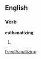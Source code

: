 
==English==

===Verb===
'''euthanatizing'''

# {{present participle of|[[euthanatize]]}}

[[fr:euthanatizing]]